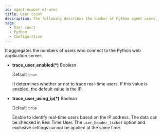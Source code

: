 ```yaml
---
id: agent-number-of-user
title: User count
description: The following describes the number of Python agent users.
tags:
  - User count
  - Python
  - Configuration
---
```


It aggregates the numbers of users who connect to the Python web application server.

-   **trace_user_enabled(\*)** <span class='type'>Boolean</span>

    Default `true`

    It determines whether or not to trace real-time users. If this value is enabled, the default value is the IP.

-   **trace_user_using_ip(\*)** <span class='type'>Boolean</span>

    Default `true`

    Enable to identify real-time users based on the IP address. The data can be checked in Real Time User. The `user_header_ticket` option and exclusive settings cannot be applied at the same time.
